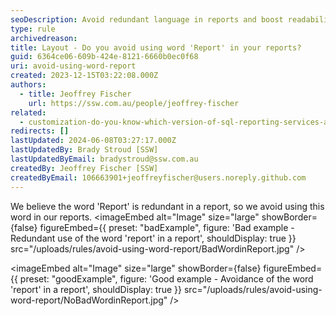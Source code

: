 ```yaml
---
seoDescription: Avoid redundant language in reports and boost readability by refraining from using the word "report".
type: rule
archivedreason:
title: Layout - Do you avoid using word 'Report' in your reports?
guid: 6364ce06-609b-424e-8121-6660b0ec0f68
uri: avoid-using-word-report
created: 2023-12-15T03:22:08.000Z
authors:
  - title: Jeoffrey Fischer
    url: https://ssw.com.au/people/jeoffrey-fischer
related:
  - customization-do-you-know-which-version-of-sql-reporting-services-and-visual-studio-you-are-using
redirects: []
lastUpdated: 2024-06-08T03:27:17.000Z
lastUpdatedBy: Brady Stroud [SSW]
lastUpdatedByEmail: bradystroud@ssw.com.au
createdBy: Jeoffrey Fischer [SSW]
createdByEmail: 106663901+jeoffreyfischer@users.noreply.github.com
---
```


We believe the word 'Report' is redundant in a report, so we avoid using this word in our reports.
<imageEmbed
  alt="Image"
  size="large"
  showBorder={false}
  figureEmbed={{
    preset: "badExample",
    figure: 'Bad example - Redundant use of the word \'report\' in a report',
    shouldDisplay: true
  }}
  src="/uploads/rules/avoid-using-word-report/BadWordinReport.jpg"
/>

<imageEmbed
  alt="Image"
  size="large"
  showBorder={false}
  figureEmbed={{
    preset: "goodExample",
    figure: 'Good example - Avoidance of the word \'report\' in a report',
    shouldDisplay: true
  }}
  src="/uploads/rules/avoid-using-word-report/NoBadWordinReport.jpg"
/>
